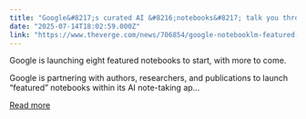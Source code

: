 ```yaml
---
title: "Google&#8217;s curated AI &#8216;notebooks&#8217; talk you through topics from parenting to Shakespeare"
date: "2025-07-14T18:02:59.000Z"
link: "https://www.theverge.com/news/706854/google-notebooklm-featured-notebook-ai-topics"
---
```


Google is launching eight featured notebooks to start, with more to come.	

Google is partnering with authors, researchers, and publications to launch “featured” notebooks within its AI note-taking ap...

[Read more](https://www.theverge.com/news/706854/google-notebooklm-featured-notebook-ai-topics)
